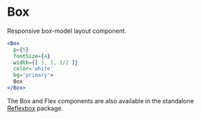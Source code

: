 

# Box

Responsive box-model layout component.

```jsx live=true
<Box
  p={5}
  fontSize={4}
  width={[ 1, 1, 1/2 ]}
  color='white'
  bg='primary'>
  Box
</Box>
```

The Box and Flex components are also available in the standalone [Reflexbox](/reflexbox) package.
